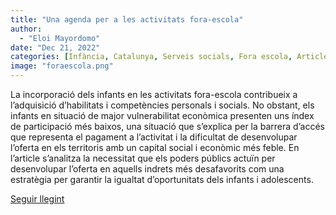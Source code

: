 ```yaml
---
title: "Una agenda per a les activitats fora-escola"
author: 
  - "Eloi Mayordomo"
date: "Dec 21, 2022"
categories: [Infància, Catalunya, Serveis socials, Fora escola, Article]
image: "foraescola.png"
---
```


La incorporació dels infants en les activitats fora-escola contribueix a l'adquisició d'habilitats i competències personals i socials. No obstant, els infants en situació de major vulnerabilitat econòmica presenten uns índex de participació més baixos, una situació que s'explica per la barrera d'accés que representa el pagament a l'activitat i la dificultat de desenvolupar l'oferta en els territoris amb un capital social i econòmic més feble. En l'article s'analitza la necessitat que els poders públics actuïn per desenvolupar l'oferta en aquells indrets més desafavorits com una estratègia per garantir la igualtat d'oportunitats dels infants i adolescents.

[Seguir llegint](https://www.educacio360.cat/una-agenda-per-les-activitats-fora-escola/)
